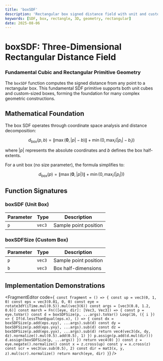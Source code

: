 ```yaml
---
title: 'boxSDF'
description: 'Rectangular box signed distance field with unit and custom dimensions'
keywords: [SDF, box, rectangle, 3D, geometry, rectangular]
date: 2025-08-06
---
```



# boxSDF: Three-Dimensional Rectangular Distance Field

### Fundamental Cubic and Rectangular Primitive Geometry

The `boxSDF` function computes the signed distance from any point to a rectangular box. This fundamental SDF primitive supports both unit cubes and custom-sized boxes, forming the foundation for many complex geometric constructions.

## Mathematical Foundation

The box SDF operates through coordinate space analysis and distance decomposition:

$$
d_{\text{box}}(p, b) = \|\max(\mathbf{0}, |p| - b)\| + \min(0, \max_i(|p_i| - b_i))
$$

where $|p|$ represents the absolute coordinates and $b$ defines the box half-extents.

For a unit box (no size parameter), the formula simplifies to:

$$
d_{\text{box}}(p) = \|\max(\mathbf{0}, |p|)\| + \min(0, \max_i(|p_i|))
$$

## Function Signatures

### boxSDF (Unit Box)

| Parameter | Type   | Description           |
| --------- | ------ | --------------------- |
| `p`       | `vec3` | Sample point position |

### boxSDFSize (Custom Box)

| Parameter | Type   | Description           |
| --------- | ------ | --------------------- |
| `p`       | `vec3` | Sample point position |
| `b`       | `vec3` | Box half-dimensions   |

## Implementation Demonstrations

<FragmentEditor
        code={`
const fragment = () => {
        const up = vec3(0, 1, 0)
        const eps = vec3(0.01, 0, 0)
        const eye = rotate3dY(iTime.mul(0.5)).mul(vec3(6))
        const args = [vec3(0.8, 1.2, 0.6)]
        const march = Fn(([eye, dir]: [Vec3, Vec3]) => {
                const p = eye.toVar()
                const d = boxSDFSize(p, ...args).toVar()
                Loop(16, ({ i }) => {
                        If(d.lessThanEqual(eps.x), () => {
                                const dx = boxSDFSize(p.add(eps.xyy), ...args).sub(d)
                                const dy = boxSDFSize(p.add(eps.yxy), ...args).sub(d)
                                const dz = boxSDFSize(p.add(eps.yyx), ...args).sub(d)
                                return vec4(vec3(dx, dy, dz).normalize().mul(0.5).add(0.5), 1)
                        })
                        p.assign(p.add(d.mul(dir)))
                        d.assign(boxSDFSize(p, ...args))
                })
                return vec4(0)
        })
        const z = eye.negate().normalize()
        const x = z.cross(up)
        const y = x.cross(z)
        const scr = vec3(uv.sub(0.5), 2)
        const dir = mat3(x, y, z).mul(scr).normalize()
        return march(eye, dir)
}`}
/>
